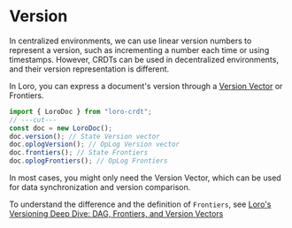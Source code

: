 # Version

In centralized environments, we can use linear version numbers to represent a version, such as incrementing a number each time or using timestamps. However, CRDTs can be used in decentralized environments, and their version representation is different.

In Loro, you can express a document's version through a [Version Vector](https://en.wikipedia.org/wiki/Version_vector) or Frontiers.

```ts twoslash
import { LoroDoc } from "loro-crdt";
// ---cut---
const doc = new LoroDoc();
doc.version(); // State Version vector
doc.oplogVersion(); // OpLog Version vector
doc.frontiers(); // State Frontiers
doc.oplogFrontiers(); // OpLog Frontiers
```

In most cases, you might only need the Version Vector, which can be used for data synchronization and version comparison.

To understand the difference and the definition of `Frontiers`, see [Loro's Versioning Deep Dive: DAG, Frontiers, and Version Vectors](/docs/advanced/version_deep_dive)

